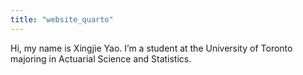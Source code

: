 ```yaml
---
title: "website_quarto"
---
```


Hi, my name is Xingjie Yao. I’m a student at the University of Toronto majoring in Actuarial Science and Statistics.